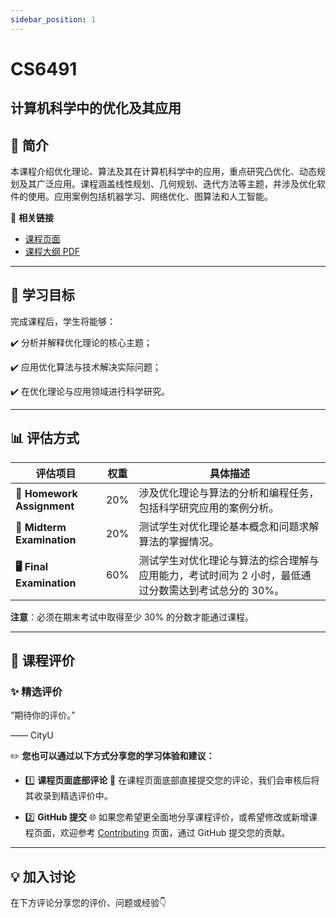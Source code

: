 ```yaml
---
sidebar_position: 1
---
```


# CS6491
## 计算机科学中的优化及其应用

## **📘 简介**
本课程介绍优化理论、算法及其在计算机科学中的应用，重点研究凸优化、动态规划及其广泛应用。课程涵盖线性规划、几何规划、迭代方法等主题，并涉及优化软件的使用。应用案例包括机器学习、网络优化、图算法和人工智能。

🔗 **相关链接**
- [课程页面](https://www.cityu.edu.hk/catalogue/pg/202425/course/CS6491.htm)
- [课程大纲 PDF](https://www.cityu.edu.hk/catalogue/pg/202425/course/CS6491.pdf)

---

## **🎯 学习目标**

完成课程后，学生将能够：

✔️ 分析并解释优化理论的核心主题；

✔️ 应用优化算法与技术解决实际问题；

✔️ 在优化理论与应用领域进行科学研究。

---

## **📊 评估方式**

| **评估项目**              | **权重** | **具体描述**                                                                                       |
|--------------------------|---------|---------------------------------------------------------------------------------------------------|
| **📝 Homework Assignment** | 20%     | 涉及优化理论与算法的分析和编程任务，包括科学研究应用的案例分析。                                         |
| **📄 Midterm Examination** | 20%     | 测试学生对优化理论基本概念和问题求解算法的掌握情况。                                                   |
| **🖥️ Final Examination**    | 60%     | 测试学生对优化理论与算法的综合理解与应用能力，考试时间为 2 小时，最低通过分数需达到考试总分的 30%。         |

**注意**：必须在期末考试中取得至少 30% 的分数才能通过课程。

---

## **💬 课程评价**

### ✨ **精选评价**
<div className={commentStyles.commentBox}>
    <p className={commentStyles.commentText}>
        “期待你的评价。”
    </p>
    <p className={commentStyles.commentAuthor}>—— CityU</p>
</div>

✏️ **您也可以通过以下方式分享您的学习体验和建议：**

- 1️⃣ **课程页面底部评论**
💬 在课程页面底部直接提交您的评论，我们会审核后将其收录到精选评价中。

- 2️⃣ **GitHub 提交**
🌐 如果您希望更全面地分享课程评价，或希望修改或新增课程页面，欢迎参考 [Contributing](https://penjc.github.io/CityU/contributing) 页面，通过 GitHub 提交您的贡献。




---

## **💡 加入讨论**

在下方评论分享您的评价、问题或经验👇
<Utterances />